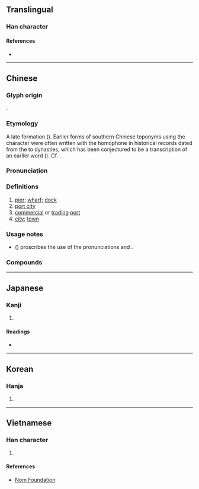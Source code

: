 {{also|埔}}
{{character info}}

==Translingual==

===Han character===
{{Han char|rn=32|rad=土|as=08|sn=11|four=47147|canj=GHRJ|ids=⿰土阜}}

====References====
* {{Han ref|kx=0230.220|dkj=05161|dj=0466.300|hdz=10454.060|uh=57E0|ud=22496|bh=B0F0|bd=45296}}

----

==Chinese==
{{zh-forms|alt=⿱垖十}}

===Glyph origin===
{{Han etym}}
{{Han compound|土|阜|ls=psc|c1=s|c2=p|t1=earth}}.

===Etymology===
A late formation ({{zh-m|*後起字}}). Earlier forms of southern Chinese toponyms using the character were often written with the homophone {{ltc-l|步}} in historical records dated from the {{w|Northern Wei}} to {{w|Ming dynasty|Ming}} dynasties, which has been conjectured to be a transcription of an earlier {{bor|zh|qfa-tak|-}} word ({{zh-ref|Kang, 2010}}). Cf. {{zh-m|墟|gloss=market}}.

===Pronunciation===
{{zh-pron
|m=bù,fù,1nb=standard in Mainland and Taiwan,2nb=variant in Mainland and Taiwan
|c=fau6,bou6
|h=pfs=
|md=
|mn=po͘
|w=3bu
|mc=
|oc=y
|cat=n
}}

===Definitions===
{{zh-hanzi}}

# [[pier]]; [[wharf]]; [[dock]]
# [[port city]]
# [[commercial]] or [[trading]] [[port]]
# [[city]]; [[town]]
#: {{zh-x|外埠|other '''cities'''}}
#: {{zh-x|埠{fau6}仔|small '''city'''; small '''town'''|C}}

===Usage notes===
* ''{{w|Xiandai Hanyu Guifan Cidian}}'' ({{w2|zh|pref=《|现代汉语规范词典|suf=》}}) proscribes the use of the pronunciations {{m|cmn|fù}} and {{m|cmn|fǔ}}.

===Compounds===
{{zh-der|華埠:Chinatown|商埠|外埠|埠稅|埠頭|港埠|本埠|河埠|船埠|橫埠|官埠橋|李埠|倉埠|埠河|長江埠|宋埠|草埠湖|下查埠|做埠頭|圩埠|大埠|市埠|水埠|通都大埠|開埠|香埠|高埠|魚埠|四十埠|石埠|瓦埠|蚌埠}}

----

==Japanese==

===Kanji===
{{ja-kanji|grade=|rs=土08}}

# {{rfdef|ja|sort=土08}}

====Readings====
* {{ja-readings
|goon=ぶ
|kanon=ほ
|kanyoon=ふ
|kun=つか-, はとば-
}}

----

==Korean==

===Hanja===
{{ko-hanja|hangeul=부|rv=bu|mr=pu}}

# {{rfdef|ko|sort=土08}}

----

==Vietnamese==

===Han character===
{{vi-readings|reading=phụ|rs=土08}}

# {{rfdef|vi|sort=土08}}

====References====
* [http://nomfoundation.org/common/nom_details.php?codepoint=57e0 Nom Foundation]